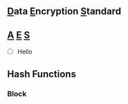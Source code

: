 ## [D]{.underline}ata [E]{.underline}ncryption [S]{.underline}tandard


## [A]{.underline} [E]{.underline} [S]{.underline}

- [ ] Hello

## Hash Functions

### Block 

